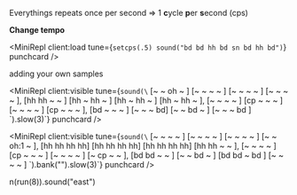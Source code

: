 Everythings repeats once per second => 1 **c**ycle **p**er **s**econd (cps)

**Change tempo**

<MiniRepl
  client:load
  tune={`setcps(.5)
sound("bd bd hh bd sn bd hh bd")`}
  punchcard
/>

adding your own samples

<MiniRepl
  client:visible
  tune={`sound(\`
[~  ~  oh ~ ] [~  ~  ~  ~ ] [~  ~  ~  ~ ] [~  ~  ~  ~ ],
[hh hh ~  ~ ] [hh ~  hh ~ ] [hh ~  hh ~ ] [hh ~  hh ~ ],
[~  ~  ~  ~ ] [cp ~  ~  ~ ] [~  ~  ~  ~ ] [cp ~  ~  ~ ],
[bd ~  ~  ~ ] [~  ~  ~  bd] [~  ~  bd ~ ] [~  ~  ~ bd ]
\`).slow(3)`}
  punchcard
/>

<MiniRepl
  client:visible
  tune={`sound(\`
[~  ~  ~  ~ ] [~  ~  ~  ~ ] [~  ~  ~  ~ ] [~  ~  oh:1 ~ ],
[hh hh hh hh] [hh hh hh hh] [hh hh hh hh] [hh hh ~  ~ ],
[~  ~  ~  ~ ] [cp ~  ~  ~ ] [~  ~  ~  ~ ] [~  cp ~  ~ ],
[bd bd ~  ~ ] [~  ~  bd ~ ] [bd bd ~ bd ] [~  ~  ~  ~ ]
\`).bank("<RolandTR808 AkaiMPC60>").slow(3)`}
  punchcard
/>


n(run(8)).sound("east")